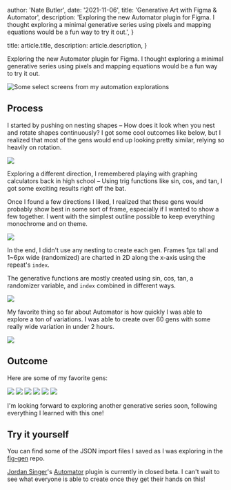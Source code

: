 
  author: 'Nate Butler',
  date: '2021-11-06',
  title: 'Generative Art with Figma & Automator',
  description: 'Exploring the new Automator plugin for Figma. I thought exploring a minimal generative series using pixels and mapping equations would be a fun way to try it out.',
}

  title: article.title,
  description: article.description,
}


Exploring the new Automator plugin for Figma. I thought exploring a minimal generative series using pixels and mapping equations would be a fun way to try it out.

![Some select screens from my automation explorations](https://raw.githubusercontent.com/iamnbutler/data/main/asset/automator/tiles.png)

## Process

I started by pushing on nesting shapes – How does it look when you nest and rotate shapes continuously? I got some cool outcomes like below, but I realized that most of the gens would end up looking pretty similar, relying so heavily on rotation.

![](https://raw.githubusercontent.com/iamnbutler/data/main/asset/automator/first-gen-process.png)

Exploring a different direction, I remembered playing with graphing calculators back in high school – Using trig functions like sin, cos, and tan, I got some exciting results right off the bat.

Once I found a few directions I liked, I realized that these gens would probably show best in some sort of frame, especially if I wanted to show a few together. I went with the simplest outline possible to keep everything monochrome and on theme.

![](https://raw.githubusercontent.com/iamnbutler/data/main/asset/automator/gen-3.png)

In the end, I didn't use any nesting to create each gen. Frames 1px tall and 1~6px wide (randomized) are charted in 2D along the x-axis using the repeat's `index`.

The generative functions are mostly created using sin, cos, tan, a randomizer variable, and `index` combined in different ways.

![](https://raw.githubusercontent.com/iamnbutler/data/main/asset/automator/process-2.png)

My favorite thing so far about Automator is how quickly I was able to explore a ton of variations. I was able to create over 60 gens with some really wide variation in under 2 hours.

![](https://raw.githubusercontent.com/iamnbutler/data/main/asset/automator/tiles-2.png)

## Outcome

Here are some of my favorite gens:

![](https://raw.githubusercontent.com/iamnbutler/data/main/asset/automator/gen-1.png)
![](https://raw.githubusercontent.com/iamnbutler/data/main/asset/automator/gen-2.png)
![](https://raw.githubusercontent.com/iamnbutler/data/main/asset/automator/gen-3.png)
![](https://raw.githubusercontent.com/iamnbutler/data/main/asset/automator/gen-4.png)
![](https://raw.githubusercontent.com/iamnbutler/data/main/asset/automator/gen-5.png)
![](https://raw.githubusercontent.com/iamnbutler/data/main/asset/automator/gen-6.png)

I'm looking forward to exploring another generative series soon, following everything I learned with this one!

## Try it yourself

You can find some of the JSON import files I saved as I was exploring in the [fig-gen](https://github.com/iamnbutler/fig-gen) repo.

[Jordan Singer](https://twitter.com/jsngr)'s [Automator](https://automator.design/) plugin is currently in closed beta. I can't wait to see what everyone is able to create once they get their hands on this!
